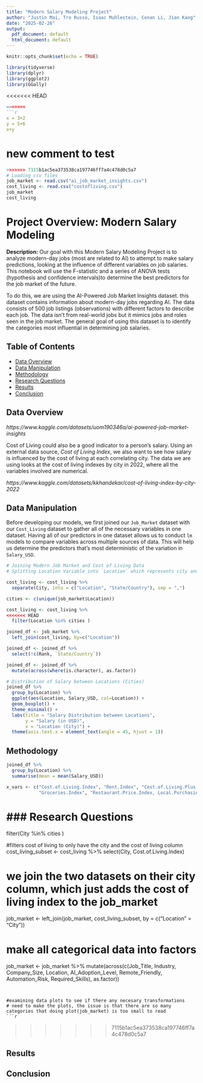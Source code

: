 ```yaml
---
title: "Modern Salary Modeling Project"
author: "Justin Mai, Tro Russo, Isaac Muhlestein, Conan Li, Jian Kang"
date: "2025-02-26"
output:
  pdf_document: default
  html_document: default
---
```


```r
knitr::opts_chunk$set(echo = TRUE)
```

```r
library(tidyverse)
library(dplyr)
library(ggplot2)
library(GGally)
```

<<<<<<< HEAD
```r
=======
```r
x = 3+2
y = 5+6
x+y
```

new comment to test
=======
``` r
>>>>>>> 7115b1ac5ea373538ca197746ff7a4c478d0c5a7
# Loading csv files
job_market <- read.csv("ai_job_market_insights.csv")
cost_living <- read.csv("costofliving.csv")
job_market
cost_living
```

# Project Overview: Modern Salary Modeling

**Description:** Our goal with this Modern Salary Modeling Project is to analyze modern-day jobs (most are related to AI) to attempt to make salary predictions, looking at the influence of different variables on job salaries. This notebook will use the F-statistic and a series of ANOVA tests (hypothesis and confidence intervals)to determine the best predictors for the job market of the future.

To do this, we are using the AI-Powered Job Market Insights dataset. this dataset contains information about modern-day jobs regarding AI. The data consists of 500 job listings (observations) with different factors to describe each job. The data isn’t from real-world jobs but it mimics jobs and roles seen in the job market. The general goal of using this dataset is to identify the categories most influential in determining job salaries.

## Table of Contents
  
- [Data Overview](#data-overview)
- [Data Manipulation](#data-manipulation)
- [Methodology](#methodology)
- [Research Questions](#research-questions)
- [Results](#results)  
- [Conclusion](#conclusion)  

## Data Overview

*https://www.kaggle.com/datasets/uom190346a/ai-powered-job-market-insights*

\textbf{Response Variable:}
\begin{itemize}
    \item \texttt{Salary\_USD} (Numerical): The annual salary offered for the job in USD.
\end{itemize}

\textbf{Predictor Variables:}
\begin{itemize}
    \item \texttt{Job\_Title} (Categorical): Job position or role.
    \item \texttt{Industry} (Categorical): Field of employment.
    \item \texttt{Company\_Size} (Categorical): Size of the company (small, medium, large).
    \item \texttt{Required\_Skills} (Categorical): Qualifications for the role.
    \item \texttt{Automation\_Risk} (Categorical): Risk of automation in the future (low, medium, high).
    \item \texttt{Location} (Categorical): City where the role is located.
    \item \texttt{Remote\_Friendly} (Binary): Indicates whether the role supports remote work.
    \item \texttt{Job\_Growth\_Projection} (Categorical): Expected growth or decline of the role.
\end{itemize}


Cost of Living could also be a good indicator to a person's salary. Using an external data source, *Cost of Living Index*, we also want to see how salary is influenced by the cost of living at each correlating city. The data we are using looks at the cost of living indexes by city in 2022, where all the variables involved are numerical.

*https://www.kaggle.com/datasets/kkhandekar/cost-of-living-index-by-city-2022*

## Data Manipulation

Before developing our models, we first joined our `Job_Market` dataset with our `Cost_Living` dataset to gather all of the necessary variables in one dataset. Having all of our predictors in one dataset allows us to conduct `lm` models to compare variables across multiple sources of data. This will help us determine the predictors that's most deterministic of the variation in `Salary_USD`.

```r
# Joining Modern Job Market and Cost of Living Data
# Splitting Location Variable into `Location` which represents city and `State/Country`

cost_living <- cost_living %>% 
  separate(City, into = c("Location", "State/Country"), sep = ",")

cities <- c(unique(job_market$Location))

cost_living <- cost_living %>% 
<<<<<<< HEAD
  filter(Location %in% cities )

joined_df <- job_market %>% 
  left_join(cost_living, by=c("Location"))

joined_df <- joined_df %>% 
  select(!c(Rank, `State/Country`))

joined_df <- joined_df %>%
  mutate(across(where(is.character), as.factor))
```

```r
# Distribution of Salary between Locations (Cities)
joined_df %>% 
  group_by(Location) %>% 
  ggplot(aes(Location, Salary_USD, col=Location)) +
  geom_boxplot() +
  theme_minimal() +
  labs(title = "Salary Distribution between Locations",
       y = "Salary (in USD)",
       x = "Location (City)") +
  theme(axis.text.x = element_text(angle = 45, hjust = 1))
```

## Methodology

```r
joined_df %>% 
  group_by(Location) %>% 
  summarise(mean = mean(Salary_USD))

x_vars <- c("Cost.of.Living.Index", "Rent.Index", "Cost.of.Living.Plus.Rent.Index", 
            "Groceries.Index", "Restaurant.Price.Index, Local.Purchasing.Power.Index")
```


### Research Questions
=======
  filter(City %in% cities )

#filters cost of living to only have the city and the cost of living column
cost_living_subset <- cost_living %>% 
  select(City, Cost.of.Living.Index)

# we join the two datasets on their city column, which just adds the cost of living index to the job_market
job_market <- left_join(job_market, cost_living_subset, by = c("Location" = "City"))

# make all categorical data into factors
job_market <- job_market %>%
  mutate(across(c(Job_Title, Industry, Company_Size, Location, AI_Adoption_Level, Remote_Friendly, Automation_Risk, Required_Skills), as.factor))


```


#examining data plots to see if there any necesary transformations
# need to make the plots, the issue is that there are so many categories that doing plot(job_market) is too small to read
```r

```
>>>>>>> 7115b1ac5ea373538ca197746ff7a4c478d0c5a7

## Results

## Conclusion
